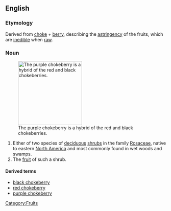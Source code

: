 ==English==
===Etymology===
Derived from [[choke]] + [[berry]], describing the [[astringency]] of the fruits, which are [[inedible]] when [[raw]].

===Noun===
{{wikipedia}}
{{en-noun|chokeberries}}
[[Image:Aronia prunifolia0.jpg|thumb|right|200px|The purple chokeberry is a hybrid of the red and black chokeberries.]]
# Either of two species of [[deciduous]] [[shrub]]s in the family [[Rosaceae]], native to eastern [[North America]] and most commonly found in wet woods and swamps. 
#The [[fruit]] of such a shrub.

====Derived terms====
*[[black chokeberry]]
*[[red chokeberry]]
*[[purple chokeberry]]

[[Category:Fruits]]